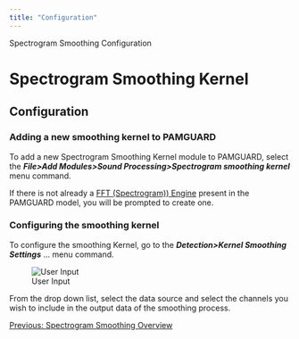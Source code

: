 ```yaml
---
title: "Configuration"
---
```

 Spectrogram Smoothing Configuration  

Spectrogram Smoothing Kernel
============================

Configuration
-------------

### Adding a new smoothing kernel to PAMGUARD

To add a new Spectrogram Smoothing Kernel module to PAMGUARD, select the _**File>Add Modules>Sound Processing>Spectrogram smoothing kernel**_ menu command.

If there is not already a [FFT (Spectrogram)) Engine](../../fftManagerHelp/docs/FFTEngine_Overview.html) present in the PAMGUARD model, you will be prompted to create one.

### Configuring the smoothing kernel

To configure the smoothing Kernel, go to the **_Detection>Kernel Smoothing Settings_** ... menu command.

![User Input](images/SmoothingSettings.png)

From the drop down list, select the data source and select the channels you wish to include in the output data of the smoothing process.

[Previous: Spectrogram Smoothing Overview](SpectrogramSmoothing.html)